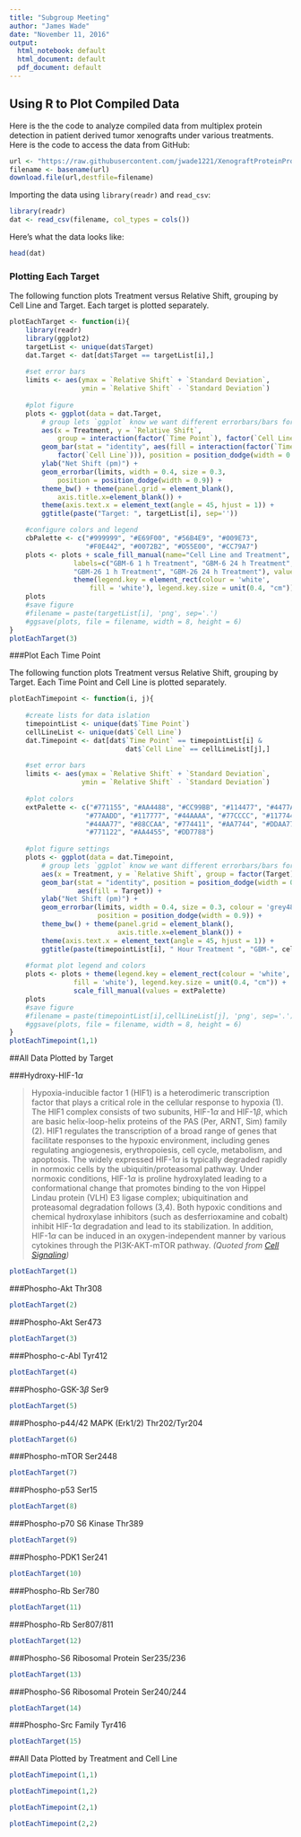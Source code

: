---
title: "Subgroup Meeting"
author: "James Wade"
date: "November 11, 2016"
output:
  html_notebook: default
  html_document: default
  pdf_document: default
---
## Using R to Plot Compiled Data

Here is the the code to analyze compiled data from multiplex protein detection in patient derived tumor xenografts under various treatments. Here is the code to access the data from GitHub:

```{r}
url <- "https://raw.githubusercontent.com/jwade1221/XenograftProteinProfiling/master/Combined_Averaged.csv"
filename <- basename(url)
download.file(url,destfile=filename)
```

Importing the data using `library(readr)` and `read_csv`:

```{r}
library(readr)
dat <- read_csv(filename, col_types = cols())
```

Here's what the data looks like:

```{r}
head(dat)
```

### Plotting Each Target

The following function plots Treatment versus Relative Shift, grouping by Cell Line and Target. Each target is plotted separately.

```{r}
plotEachTarget <- function(i){
    library(readr)
    library(ggplot2)
    targetList <- unique(dat$Target)
    dat.Target <- dat[dat$Target == targetList[i],]
    
    #set error bars
    limits <- aes(ymax = `Relative Shift` + `Standard Deviation`, 
                  ymin = `Relative Shift` - `Standard Deviation`)
    
    #plot figure
    plots <- ggplot(data = dat.Target,
        # group lets `ggplot` know we want different errorbars/bars for each day
        aes(x = Treatment, y = `Relative Shift`, 
            group = interaction(factor(`Time Point`), factor(`Cell Line`)))) +
        geom_bar(stat = "identity", aes(fill = interaction(factor(`Time Point`), 
            factor(`Cell Line`))), position = position_dodge(width = 0.9)) +
        ylab("Net Shift (pm)") +
        geom_errorbar(limits, width = 0.4, size = 0.3,
            position = position_dodge(width = 0.9)) +
        theme_bw() + theme(panel.grid = element_blank(), 
            axis.title.x=element_blank()) + 
        theme(axis.text.x = element_text(angle = 45, hjust = 1)) +
        ggtitle(paste("Target: ", targetList[i], sep=''))

    #configure colors and legend
    cbPalette <- c("#999999", "#E69F00", "#56B4E9", "#009E73", 
                   "#F0E442", "#0072B2", "#D55E00", "#CC79A7")
    plots <- plots + scale_fill_manual(name="Cell Line and Treatment", 
                labels=c("GBM-6 1 h Treatment", "GBM-6 24 h Treatment", 
                "GBM-26 1 h Treatment", "GBM-26 24 h Treatment"), values = cbPalette) + 
                theme(legend.key = element_rect(colour = 'white',
                    fill = 'white'), legend.key.size = unit(0.4, "cm")) 
    plots            
    #save figure
    #filename = paste(targetList[i], 'png', sep='.')
    #ggsave(plots, file = filename, width = 8, height = 6)
}
plotEachTarget(3)
```

###Plot Each Time Point

The following function plots Treatment versus Relative Shift, grouping by Target. Each Time Point and Cell Line is plotted separately.

```{r}
plotEachTimepoint <- function(i, j){
    
    #create lists for data islation
    timepointList <- unique(dat$`Time Point`)
    cellLineList <- unique(dat$`Cell Line`)
    dat.Timepoint <- dat[dat$`Time Point` == timepointList[i] & 
                             dat$`Cell Line` == cellLineList[j],]
    
    #set error bars
    limits <- aes(ymax = `Relative Shift` + `Standard Deviation`, 
                  ymin = `Relative Shift` - `Standard Deviation`)
    
    #plot colors
    extPalette <- c("#771155", "#AA4488", "#CC99BB", "#114477", "#4477AA", 
                   "#77AADD", "#117777", "#44AAAA", "#77CCCC", "#117744", 
                   "#44AA77", "#88CCAA", "#774411", "#AA7744", "#DDAA77", 
                   "#771122", "#AA4455", "#DD7788")
    
    #plot figure settings
    plots <- ggplot(data = dat.Timepoint,
        # group lets `ggplot` know we want different errorbars/bars for each day
        aes(x = Treatment, y = `Relative Shift`, group = factor(Target))) +
        geom_bar(stat = "identity", position = position_dodge(width = 0.9), 
                 aes(fill = Target)) +
        ylab("Net Shift (pm)") +
        geom_errorbar(limits, width = 0.4, size = 0.3, colour = 'grey48',
                      position = position_dodge(width = 0.9)) +
        theme_bw() + theme(panel.grid = element_blank(), 
                           axis.title.x=element_blank()) + 
        theme(axis.text.x = element_text(angle = 45, hjust = 1)) +
        ggtitle(paste(timepointList[i], " Hour Treatment ", "GBM-", cellLineList[j], sep=''))
    
    #format plot legend and colors
    plots <- plots + theme(legend.key = element_rect(colour = 'white', 
                fill = 'white'), legend.key.size = unit(0.4, "cm")) +
                scale_fill_manual(values = extPalette)
    plots
    #save figure
    #filename = paste(timepointList[i],cellLineList[j], 'png', sep='.')
    #ggsave(plots, file = filename, width = 8, height = 6)
}
plotEachTimepoint(1,1)
```

##All Data Plotted by Target

###Hydroxy-HIF-1$\alpha$

>Hypoxia-inducible factor 1 (HIF1) is a heterodimeric transcription factor that plays a critical role in the cellular response to hypoxia (1). The HIF1 complex consists of two subunits, HIF-1$\alpha$ and HIF-1$\beta$, which are basic helix-loop-helix proteins of the PAS (Per, ARNT, Sim) family (2). HIF1 regulates the transcription of a broad range of genes that facilitate responses to the hypoxic environment, including genes regulating angiogenesis, erythropoiesis, cell cycle, metabolism, and apoptosis. The widely expressed HIF-1$\alpha$ is typically degraded rapidly in normoxic cells by the ubiquitin/proteasomal pathway. Under normoxic conditions, HIF-1$\alpha$ is proline hydroxylated leading to a conformational change that promotes binding to the von Hippel Lindau protein (VLH) E3 ligase complex; ubiquitination and proteasomal degradation follows (3,4). Both hypoxic conditions and chemical hydroxylase inhibitors (such as desferrioxamine and cobalt) inhibit HIF-1$\alpha$ degradation and lead to its stabilization. In addition, HIF-1$\alpha$ can be induced in an oxygen-independent manner by various cytokines through the PI3K-AKT-mTOR pathway. *(Quoted from [Cell Signaling](https://www.cellsignal.com/products/primary-antibodies/hydroxy-hif-1a-pro564-d43b5-xp-rabbit-mab/3434))*

```{r} 
plotEachTarget(1)
```

###Phospho-Akt Thr308

```{r}
plotEachTarget(2)
```

###Phospho-Akt Ser473

```{r}
plotEachTarget(3)
```

###Phospho-c-Abl Tyr412

```{r}
plotEachTarget(4)
```

###Phospho-GSK-3$\beta$ Ser9

```{r}
plotEachTarget(5)
```

###Phospho-p44/42 MAPK (Erk1/2) Thr202/Tyr204

```{r}
plotEachTarget(6)
```

###Phospho-mTOR Ser2448

```{r}
plotEachTarget(7)
```

###Phospho-p53 Ser15

```{r}
plotEachTarget(8)
```

###Phospho-p70 S6 Kinase Thr389

```{r}
plotEachTarget(9)
```

###Phospho-PDK1 Ser241

```{r}
plotEachTarget(10)
```

###Phospho-Rb Ser780

```{r}
plotEachTarget(11)
```

###Phospho-Rb Ser807/811

```{r}
plotEachTarget(12)
```

###Phospho-S6 Ribosomal Protein Ser235/236

```{r}
plotEachTarget(13)
```

###Phospho-S6 Ribosomal Protein Ser240/244

```{r}
plotEachTarget(14)
```

###Phospho-Src Family Tyr416

```{r}
plotEachTarget(15)
```

##All Data Plotted by Treatment and Cell Line

```{r}
plotEachTimepoint(1,1)
```

```{r}
plotEachTimepoint(1,2)
```

```{r}
plotEachTimepoint(2,1)
```

```{r}
plotEachTimepoint(2,2)
```


